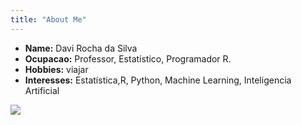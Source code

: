 ```yaml
---
title: "About Me"
---
```


- __Name:__ Davi Rocha da Silva
- __Ocupacao:__ Professor, Estatístico, Programador R.
- __Hobbies:__ viajar
- __Interesses:__ Estatística,R, Python, Machine Learning, Inteligencia Artificial


![](Foto_davi.jpg)